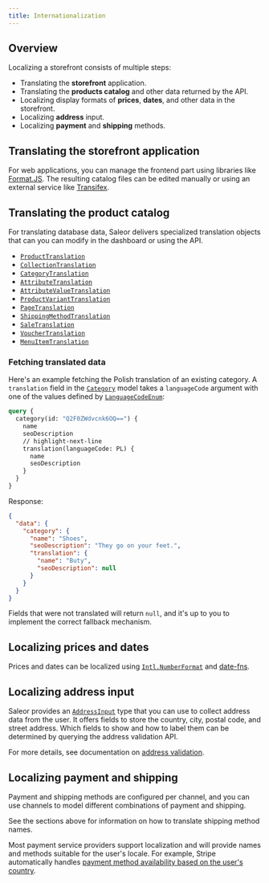 ```yaml
---
title: Internationalization
---
```


## Overview

Localizing a storefront consists of multiple steps:

- Translating the **storefront** application.
- Translating the **products catalog** and other data returned by the API.
- Localizing display formats of **prices**, **dates**, and other data in the storefront.
- Localizing **address** input.
- Localizing **payment** and **shipping** methods.

## Translating the storefront application

For web applications, you can manage the frontend part using libraries like [Format.JS](https://formatjs.io). The resulting catalog files can be edited manually or using an external service like [Transifex](https://www.transifex.com).

## Translating the product catalog

For translating database data, Saleor delivers specialized translation objects that can you can modify in the dashboard or using the API.

- [`ProductTranslation`](docs/api-reference/products/objects/product-translation.mdx)
- [`CollectionTranslation`](docs/api-reference/products/objects/collection-translation.mdx)
- [`CategoryTranslation`](docs/api-reference/products/objects/category-translation.mdx)
- [`AttributeTranslation`](docs/api-reference/attributes/objects/attribute-translation.mdx)
- [`AttributeValueTranslation`](docs/api-reference/attributes/objects/attribute-value-translation.mdx)
- [`ProductVariantTranslation`](docs/api-reference/products/objects/product-variant-translation.mdx)
- [`PageTranslation`](docs/api-reference/pages/objects/page-translation.mdx)
- [`ShippingMethodTranslation`](docs/api-reference/shipping/objects/shipping-method-translation.mdx)
- [`SaleTranslation`](docs/api-reference/discounts/objects/sale-translation.mdx)
- [`VoucherTranslation`](docs/api-reference/discounts/objects/voucher-translation.mdx)
- [`MenuItemTranslation`](docs/api-reference/menu/objects/menu-item-translation.mdx)

### Fetching translated data

Here's an example fetching the Polish translation of an existing category. A `translation` field in the [`Category`](docs/api-reference/products/objects/category.mdx) model takes a `languageCode` argument with one of the values defined by [`LanguageCodeEnum`](docs/api-reference/miscellaneous/enums/language-code-enum.mdx):

```graphql
query {
  category(id: "Q2F0ZWdvcnk6OQ==") {
    name
    seoDescription
    // highlight-next-line
    translation(languageCode: PL) {
      name
      seoDescription
    }
  }
}
```

Response:

```json
{
  "data": {
    "category": {
      "name": "Shoes",
      "seoDescription": "They go on your feet.",
      "translation": {
        "name": "Buty",
        "seoDescription": null
      }
    }
  }
}
```

Fields that were not translated will return `null`, and it's up to you to implement the correct fallback mechanism.

## Localizing prices and dates

Prices and dates can be localized using [`Intl.NumberFormat`](https://developer.mozilla.org/en-US/docs/Web/JavaScript/Reference/Global_Objects/Intl/NumberFormat) and [date-fns](https://date-fns.org).

## Localizing address input

Saleor provides an [`AddressInput`](docs/api-reference/miscellaneous/inputs/address-input.mdx) type that you can use to collect address data from the user. It offers fields to store the country, city, postal code, and street address. Which fields to show and how to label them can be determined by querying the address validation API.

For more details, see documentation on [address validation](developer/address.mdx).

## Localizing payment and shipping

Payment and shipping methods are configured per channel, and you can use channels to model different combinations of payment and shipping.

See the sections above for information on how to translate shipping method names.

Most payment service providers support localization and will provide names and methods suitable for the user's locale. For example, Stripe automatically handles [payment method availability based on the user's country](https://stripe.com/docs/connect/payment-method-available-countries).
